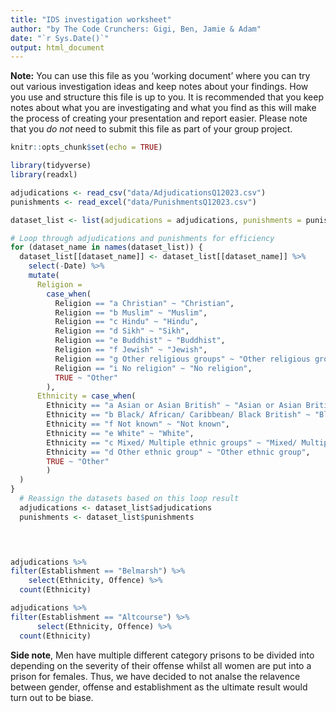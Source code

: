 ```yaml
---
title: "IDS investigation worksheet"
author: "by The Code Crunchers: Gigi, Ben, Jamie & Adam"
date: "`r Sys.Date()`"
output: html_document
---
```


**Note:** You can use this file as you 'working document' where you can try out various investigation ideas and keep notes about your findings. How you use and structure this file is up to you. It is recommended that you keep notes about what you are investigating and what you find as this will make the process of creating your presentation and report easier. Please note that you _do not_ need to submit this file as part of your group project.



```r
knitr::opts_chunk$set(echo = TRUE)
```


```r
library(tidyverse)
library(readxl)
```


```r
adjudications <- read_csv("data/AdjudicationsQ12023.csv")
punishments <- read_excel("data/PunishmentsQ12023.csv")
```

```r

dataset_list <- list(adjudications = adjudications, punishments = punishments)

# Loop through adjudications and punishments for efficiency
for (dataset_name in names(dataset_list)) {
  dataset_list[[dataset_name]] <- dataset_list[[dataset_name]] %>%
    select(-Date) %>%
    mutate(
      Religion = 
        case_when(
          Religion == "a Christian" ~ "Christian",
          Religion == "b Muslim" ~ "Muslim",
          Religion == "c Hindu" ~ "Hindu",
          Religion == "d Sikh" ~ "Sikh",
          Religion == "e Buddhist" ~ "Buddhist",
          Religion == "f Jewish" ~ "Jewish",
          Religion == "g Other religious groups" ~ "Other religious groups",
          Religion == "i No religion" ~ "No religion",
          TRUE ~ "Other"
        ),
      Ethnicity = case_when(
        Ethnicity == "a Asian or Asian British" ~ "Asian or Asian British",
        Ethnicity == "b Black/ African/ Caribbean/ Black British" ~ "Black/ African/ Caribbean/ Black British",
        Ethnicity == "f Not known" ~ "Not known",
        Ethnicity == "e White" ~ "White",
        Ethnicity == "c Mixed/ Multiple ethnic groups" ~ "Mixed/ Multiple ethnic groups",
        Ethnicity == "d Other ethnic group" ~ "Other ethnic group",
        TRUE ~ "Other"
        )
  )
}
  # Reassign the datasets based on this loop result
  adjudications <- dataset_list$adjudications
  punishments <- dataset_list$punishments
  
```

```r


```

```r

```


```r
adjudications %>%
filter(Establishment == "Belmarsh") %>%
    select(Ethnicity, Offence) %>%
  count(Ethnicity)

adjudications %>%
filter(Establishment == "Altcourse") %>%
      select(Ethnicity, Offence) %>%
  count(Ethnicity)


```
**Side note**, Men have multiple different category prisons to be divided into depending on the severity of their offense whilst all women are put into a prison for females. Thus, we have decided to not analse the relavence between gender, offense and establishment as the ultimate result would turn out to be biase.
